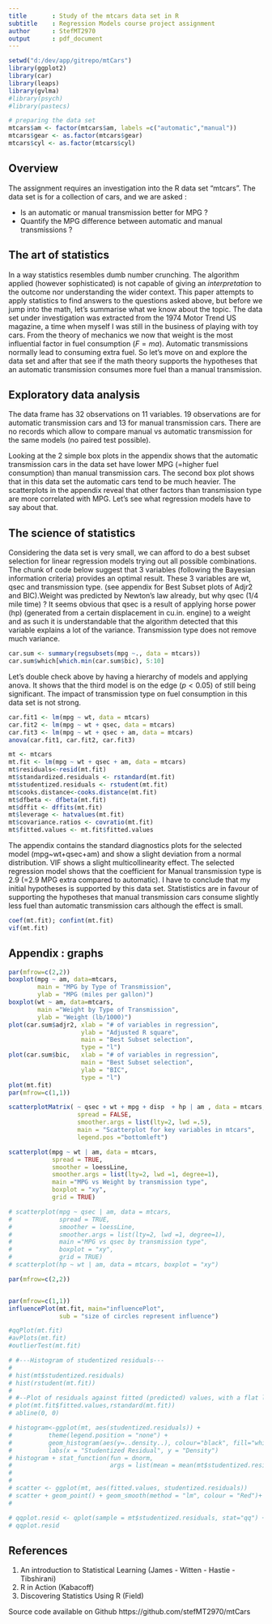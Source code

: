 ---
title       : Study of the mtcars data set in R
subtitle    : Regression Models course project assignment
author      : StefMT2970
output      : pdf_document
---

```{r, echo=FALSE}
setwd("d:/dev/app/gitrepo/mtCars")
library(ggplot2)
library(car)
library(leaps)
library(gvlma)
#library(psych)
#library(pastecs)

# preparing the data set
mtcars$am <- factor(mtcars$am, labels =c("automatic","manual"))
mtcars$gear <- as.factor(mtcars$gear)
mtcars$cyl <- as.factor(mtcars$cyl)

```

## Overview
The assignment requires an investigation into the R data set "mtcars".
The data set is for a collection of cars, and we are asked :

- Is an automatic or manual transmission better for MPG ?
- Quantify the MPG difference between automatic and manual transmissions ?

## The art of statistics
In a way statistics resembles dumb number crunching. The algorithm applied (however sophisticated) is not capable of giving an *interpretation* to the outcome nor understanding the wider context. This paper attempts to apply statistics to find answers to the questions asked above, but before we jump into the math, let's summarise what we know about the topic.
The data set under investigation was extracted from the 1974 Motor Trend US magazine, a time when myself I was still in the business of playing with toy cars. 
From the theory of mechanics we now that weight is the most influential factor in fuel consumption ($F=ma$). Automatic transmissions normally lead to consuming extra fuel. 
So let's move on and explore the data set and after that see if the math theory supports the hypotheses that an automatic transmission consumes more fuel than a manual transmission.


## Exploratory data analysis
The data frame has 32 observations on 11 variables. 19 observations are for automatic transmission cars and 13 for manual transmission cars. There are no records which allow to compare manual vs automatic transmission for the same models (no paired test possible).

Looking at the 2 simple box plots in the appendix shows that the automatic transmission cars in the data set have lower MPG (=higher fuel consumption) than manual transmission cars. The second box plot shows that in this data set the automatic cars tend to be much heavier. The scatterplots in the appendix reveal that other factors than transmission type are more correlated with MPG. Let's see what regression models have to say about that.

## The science of statistics
Considering the data set is very small, we can afford to do a best subset selection for linear regression models trying out all possible combinations.
The chunk of code below suggest that 3 variables (following the Bayesian information criteria) provides an optimal result. These 3 variables are wt, qsec and transmission type. (see appendix for Best Subset plots of Adjr2 and BIC).Weight was predicted by Newton's law already, but why qsec (1/4 mile time) ? It seems obvious that qsec is a result of applying horse power (hp) (generated from a certain displacement in cu.in. engine) to a weight and as such it is understandable that the algorithm detected that this variable explains a lot of the variance. Transmission type does not remove much variance.
```{r}
car.sum <- summary(regsubsets(mpg ~., data = mtcars))
car.sum$which[which.min(car.sum$bic), 5:10]
```

Let's double check above by having a hierarchy of models and applying anova. It shows that the third model is on the edge ($p < 0.05$) of still being significant. The impact of transmission type on fuel consumption in this data set is not strong.
```{r}
car.fit1 <- lm(mpg ~ wt, data = mtcars)
car.fit2 <- lm(mpg ~ wt + qsec, data = mtcars)
car.fit3 <- lm(mpg ~ wt + qsec + am, data = mtcars)
anova(car.fit1, car.fit2, car.fit3)
```



```{r , echo=FALSE}
mt <- mtcars
mt.fit <- lm(mpg ~ wt + qsec + am, data = mtcars)
mt$residuals<-resid(mt.fit)
mt$standardized.residuals <- rstandard(mt.fit)
mt$studentized.residuals <- rstudent(mt.fit)
mt$cooks.distance<-cooks.distance(mt.fit)
mt$dfbeta <- dfbeta(mt.fit)
mt$dffit <- dffits(mt.fit)
mt$leverage <- hatvalues(mt.fit)
mt$covariance.ratios <- covratio(mt.fit)
mt$fitted.values <- mt.fit$fitted.values

```

The appendix contains the standard diagnostics plots for the selected model (mpg~wt+qsec+am) and show a slight deviation from a normal distribution. VIF shows a slight multicollinearity effect. The selected regression model shows that the coefficient for Manual transmission type is 2.9 (=2.9 MPG extra compared to automatic). 
I have to conclude that my initial hypotheses is supported by this data set. Statististics are in favour of supporting the hypotheses that manual transmission cars consume slightly less fuel than automatic transmission cars although the effect is small.
```{r}
coef(mt.fit); confint(mt.fit) 
vif(mt.fit)

```

## Appendix : graphs
```{r , echo=FALSE}
par(mfrow=c(2,2))
boxplot(mpg ~ am, data=mtcars,
        main = "MPG by Type of Transmission",
        ylab = "MPG (miles per gallon)")
boxplot(wt ~ am, data=mtcars,
        main ="Weight by Type of Transmission",
        ylab = "Weight (lb/1000)")
plot(car.sum$adjr2, xlab = "# of variables in regression",
                    ylab = "Adjusted R square",
                    main = "Best Subset selection",
                    type = "l")
plot(car.sum$bic,   xlab = "# of variables in regression",
                    main = "Best Subset selection",
                    ylab = "BIC",
                    type = "l")
plot(mt.fit)
par(mfrow=c(1,1))
```


```{r , echo=FALSE}
scatterplotMatrix( ~ qsec + wt + mpg + disp  + hp | am , data = mtcars,
                   spread = FALSE, 
                   smoother.args = list(lty=2, lwd =.5),
                   main = "Scatterplot for key variables in mtcars",
                   legend.pos ="bottomleft")

scatterplot(mpg ~ wt | am, data = mtcars,
            spread = TRUE,
            smoother = loessLine,
            smoother.args = list(lty=2, lwd =1, degree=1),
            main ="MPG vs Weight by transmission type",
            boxplot = "xy",
            grid = TRUE)

# scatterplot(mpg ~ qsec | am, data = mtcars, 
#             spread = TRUE,
#             smoother = loessLine,
#             smoother.args = list(lty=2, lwd =1, degree=1),
#             main ="MPG vs qsec by transmission type",            
#             boxplot = "xy",
#             grid = TRUE)
# scatterplot(hp ~ wt | am, data = mtcars, boxplot = "xy")

```



```{r , echo=FALSE}
par(mfrow=c(2,2))


par(mfrow=c(1,1))
influencePlot(mt.fit, main="influencePlot",
              sub = "size of circles represent influence")

#qqPlot(mt.fit)
#avPlots(mt.fit)
#outlierTest(mt.fit)

# #---Histogram of studentized residuals---
# 
# hist(mt$studentized.residuals)
# hist(rstudent(mt.fit))
# 
# #--Plot of residuals against fitted (predicted) values, with a flat line at the mean--
# plot(mt.fit$fitted.values,rstandard(mt.fit))
# abline(0, 0)

# histogram<-ggplot(mt, aes(studentized.residuals)) + 
#          theme(legend.position = "none") + 
#          geom_histogram(aes(y=..density..), colour="black", fill="white") +
#          labs(x = "Studentized Residual", y = "Density")
# histogram + stat_function(fun = dnorm, 
#                           args = list(mean = mean(mt$studentized.residuals, na.rm = TRUE), sd = sd(mt$studentized.residuals, na.rm = TRUE)), colour = "red", size = 1)
# 
# 
# scatter <- ggplot(mt, aes(fitted.values, studentized.residuals))
# scatter + geom_point() + geom_smooth(method = "lm", colour = "Red")+ labs(x = "Fitted Values", y = "Studentized Residual") 
# 

# qqplot.resid <- qplot(sample = mt$studentized.residuals, stat="qq") + labs(x = "Theoretical Values", y = "Observed Values") 
# qqplot.resid


```

## References

1. An introduction to Statistical Learning (James - Witten - Hastie - Tibshirani)
2. R in Action (Kabacoff)
3. Discovering Statistics Using R (Field)

Source code available on Github https://github.com/stefMT2970/mtCars
